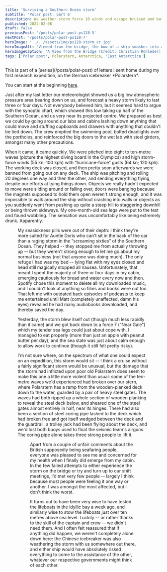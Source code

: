 ```yaml
---
title: 'Surviving a Southern Ocean storm'
subtitle: 'Polar post: part 6'
description: We weather storm force 10 winds and escape bruised and battered.
published: 2022-02-08
draft: false
previousPost: '/posts/polar-post-ps128-5'
nextPost: '/posts/polar-post-ps128-7'
heroImage: '../../assets/img/ps128-storm_cr.jpg'
heroImageAlt: 'Viewed from the bridge, the bow of a ship smashes into a huge wave, sending streaks of spray away on both sides'
heroImageCaption: 'A View from the Bridge (Credit: Christian Rohleder)'
tags: ['Polar post', Polarstern, Antarctica, 'East Antarctica']
---
```


<InfoBox>
This is part of a [series](/posts/polar-post) of letters I sent home during my first research expedition, on the German icebreaker *Polarstern*.

You can start at the beginning [here](/posts/polar-post-ps128-1).
</InfoBox>

Just after my last letter our meteorologist showed us a big low atmospheric pressure area bearing down on us, and forecast a heavy storm likely to last three or four days. Not everybody believed him, but it seemed hard to argue with the synoptic chart, which showed this low taking up half of the Southern Ocean, and us very near its projected centre. We prepared as best we could by going around our labs and cabins lashing down anything that could move and stuffing cupboards and drawers with anything that couldn't be tied down. The crew emptied the swimming pool, bolted deadlights over the portholes, and reinforced the big doors to the wet lab with steel girders, amongst many other precautions.

When it came, it came quickly. We were pitched into eight to ten-metre waves (picture the highest diving board in the Olympics) and high storm-force winds (55 kn; 100 kph) with “hurricane-force” gusts (64 kn; 120 kph). The working deck was closed, and then pretty soon afterwards we were banned from going out on any deck. The ship was pitching and rolling 20 degrees one way and then the other, and sending everything flying, despite our efforts at tying things down. Objects we really hadn't expected to move were sliding around or falling over, doors were banging because the magnets supposed to hold them open weren't strong enough, and it was impossible to walk around the ship without crashing into walls or objects as you suddenly went from pushing up quite a steep hill to staggering downhill or being thrown sideways. My one-month-old sea legs were put to the test and found wobbling. The sensation was uncomfortably like being extremely drunk. Apparently.


<Figure src={weatherBriefing} alt="A presentation with a slide entitled 'Registered wind velocities' and a graph showing a sudden increase to high values and a slow decline. The presenter is pointing at the peak of the line." caption="Weather briefing from our meteorologist after the worst of the storm was over." />

My seasickness pills were out of their depth: I think they're more suited for Auntie Doris who can't sit in the back of the car than a raging storm in the “screaming sixties” of the Southern Ocean. They helped -- they stopped me from actually throwing up -- but they weren't strong enough to let me go about my normal business (not that anyone was doing much). The only refuge I had was my bed -- lying flat with my eyes closed and head still magically stopped all nausea. Unfortunately, that meant I spent the majority of three or four days in my cabin, emerging cautiously for bread and water every now and then. Spotify chose this moment to delete all my downloaded music, and I couldn't look at anything so films and books were out too. That left me with outdated back episodes of podcasts to keep me entertained until Matt (completely unaffected, damn his eyes) revealed he had many audiobooks downloaded, and thereby saved the day.

Yesterday, the storm blew itself out (though much less rapidly than it came) and we got back down to a force 7 (“Near Gale”) which my tender sea legs could just about cope with. I managed to eat properly (more than just an apple with peanut butter per day), and the sea state was just about calm enough to allow work to continue (though it still felt pretty risky).

I'm not sure where, on the spectrum of what one could expect on an expedition, this storm would sit -- I think a cruise without a fairly significant storm would be unusual, but the damage that the storm had inflicted upon poor old Polarstern does seem to make this one a little more violent than usual: some of the ten-metre waves we'd experienced had broken over our stern, where Polarstern has a ramp from the wooden-planked deck down to the water, guarded by a pair of heavy steel gates. The waves had both ripped up a whole section of wooden planking to reveal the steel deck below, and sheared one of the steel gates almost entirely in half, near its hinges. There had also been a section of steel coring pipe lashed to the deck which had broken free and got itself wedged between the deck and the guardrail, a trolley jack had been flying about the deck, and we'd lost both buoys used to float the seismic team's airguns. The coring pipe alone takes three strong people to lift it.


<Figure sideCaption height="500" src={stormDamage} alt="A heavy steel block forming a gate, with a rusty tear near the hinges" caption="The heavy steel stern gates torn apart by the force of the 10-metre waves we experienced." />

Apart from a couple of unfair comments about the British supposedly being seafaring people, everyone was pleased to see me and concerned for my health when I finally did emerge from my cabin. In the few failed attempts to either experience the storm on the bridge or try and turn up to our shift meetings, I'd met very few people -- largely I think because most people were feeling it one way or another. I was amongst the most affected, but I don't think the worst.

It turns out to have been very wise to have tested the lifeboats in the idyllic bay a week ago, and similarly wise to stow the lifeboats just over ten metres above sea level. Luckily -- or rather thanks to the skill of the captain and crew -- we didn't need them. And I often felt reassured that if anything did happen, we weren't completely alone down here: the Chinese icebreaker was also weathering the storm with us somewhere out there, and either ship would have absolutely risked everything to come to the assistance of the other, whatever our respective governments might think of each other.
